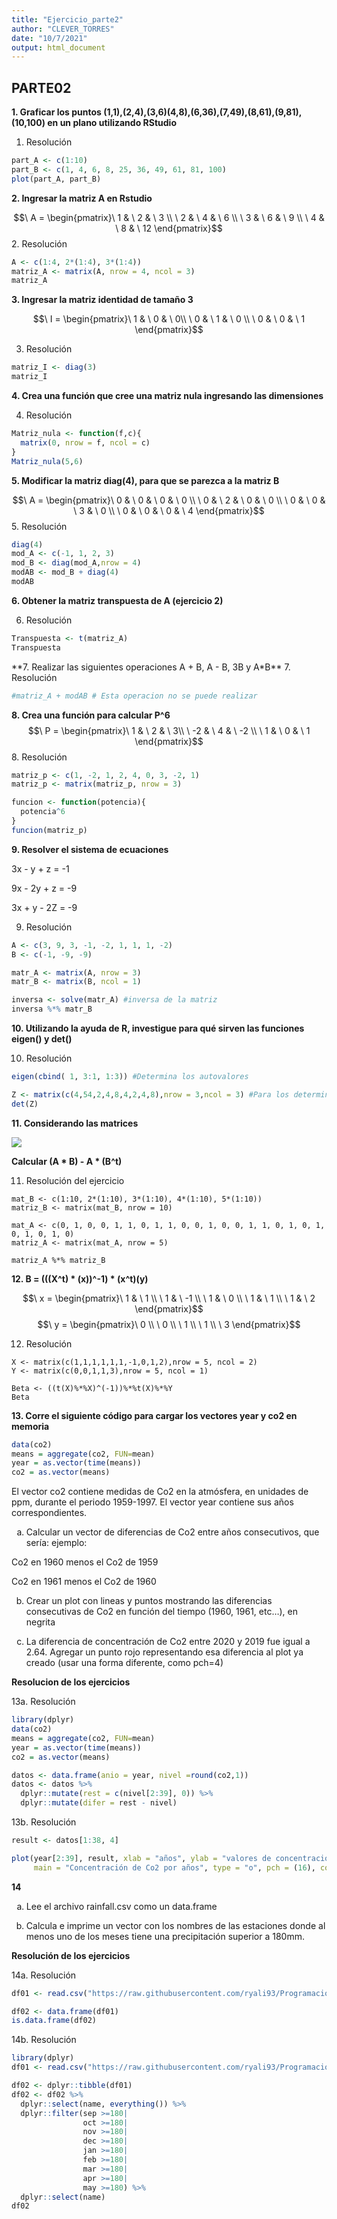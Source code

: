 ```yaml
---
title: "Ejercicio_parte2"
author: "CLEVER_TORRES"
date: "10/7/2021"
output: html_document
---
```


## PARTE02

**1. Graficar los puntos (1,1),(2,4),(3,6)(4,8),(6,36),(7,49),(8,61),(9,81),(10,100) en un plano utilizando RStudio** 

1. Resolución 
```r
part_A <- c(1:10)
part_B <- c(1, 4, 6, 8, 25, 36, 49, 61, 81, 100)
plot(part_A, part_B)
```

**2. Ingresar la matriz A en Rstudio**

$$\ A = \begin{pmatrix}\ 1 & \ 2 & \ 3 \\ \ 2 & \ 4 & \ 6 \\ \ 3 & \ 6 & \ 9 \\ \ 4 & \ 8 & \ 12 \end{pmatrix}$$
2. Resolución
```r
A <- c(1:4, 2*(1:4), 3*(1:4))
matriz_A <- matrix(A, nrow = 4, ncol = 3)
matriz_A
```

**3. Ingresar la matriz identidad de tamaño 3**

$$\ I = \begin{pmatrix}\ 1 & \ 0 & \ 0\\ \ 0 & \ 1 & \ 0 \\ \ 0 & \ 0 & \ 1 \end{pmatrix}$$


3. Resolución
```r
matriz_I <- diag(3)
matriz_I
```

**4. Crea una función que cree una matriz nula ingresando las dimensiones**

4. Resolución
```r
Matriz_nula <- function(f,c){
  matrix(0, nrow = f, ncol = c)
}
Matriz_nula(5,6)
```

**5. Modificar la matriz diag(4), para que se parezca a la matriz B**

$$\ A = \begin{pmatrix}\ 0 & \ 0 & \ 0 & \ 0 \\ \ 0 & \ 2 & \ 0 & \ 0 \\ \ 0 & \ 0 & \ 3 & \ 0 \\ \ 0 & \ 0 & \ 0 & \ 4 \end{pmatrix}$$
5. Resolución
```r
diag(4)
mod_A <- c(-1, 1, 2, 3)
mod_B <- diag(mod_A,nrow = 4)
modAB <- mod_B + diag(4)
modAB
```

**6. Obtener la matriz transpuesta de A (ejercicio 2)**

6. Resolución
```r
Transpuesta <- t(matriz_A)
Transpuesta
```

**7. Realizar las siguientes operaciones A + B, A - B, 3B y A*B**
7. Resolución
```r
#matriz_A + modAB # Esta operacion no se puede realizar


```

**8. Crea una función para calcular P^6**
$$\ P = \begin{pmatrix}\ 1 & \ 2 & \ 3\\ \ -2 & \ 4 & \ -2 \\ \ 1 & \ 0 & \ 1 \end{pmatrix}$$
8. Resolución
```r
matriz_p <- c(1, -2, 1, 2, 4, 0, 3, -2, 1)
matriz_p <- matrix(matriz_p, nrow = 3)

funcion <- function(potencia){
  potencia^6
}
funcion(matriz_p)
```

**9. Resolver el sistema de ecuaciones**

3x - y + z = -1

9x - 2y + z = -9

3x + y - 2Z = -9

9. Resolución
```r
A <- c(3, 9, 3, -1, -2, 1, 1, 1, -2)
B <- c(-1, -9, -9)

matr_A <- matrix(A, nrow = 3)
matr_B <- matrix(B, ncol = 1)

inversa <- solve(matr_A) #inversa de la matriz
inversa %*% matr_B 
```

**10. Utilizando la ayuda de R, investigue para qué sirven las funciones eigen() y det()**

10. Resolución
```r

eigen(cbind( 1, 3:1, 1:3)) #Determina los autovalores

Z <- matrix(c(4,54,2,4,8,4,2,4,8),nrow = 3,ncol = 3) #Para los determinantes
det(Z)
```

**11. Considerando las matrices**

![](Captura03.JPG){withd=80%}

**Calcular (A * B) - A * (B^t)**

11. Resolución del ejercicio
```{ message=FALSE, warning=FALSE}
mat_B <- c(1:10, 2*(1:10), 3*(1:10), 4*(1:10), 5*(1:10))
matriz_B <- matrix(mat_B, nrow = 10)

mat_A <- c(0, 1, 0, 0, 1, 1, 0, 1, 1, 0, 0, 1, 0, 0, 1, 1, 0, 1, 0, 1, 0, 1, 0, 1, 0)
matriz_A <- matrix(mat_A, nrow = 5)

matriz_A %*% matriz_B
```


**12. B = (((X^t) * (x))^-1) * (x^t)(y)**

$$\ x = \begin{pmatrix}\ 1 & \ 1 \\ \ 1 & \ -1 \\ \ 1 & \ 0 \\ \ 1 & \ 1 \\ \ 1 & \ 2 \end{pmatrix}$$
$$\ y = \begin{pmatrix}\ 0 \\ \ 0 \\ \ 1 \\ \ 1 \\ \ 3 \end{pmatrix}$$

12. Resolución 
```{ message=FALSE, warning=FALSE}
X <- matrix(c(1,1,1,1,1,1,-1,0,1,2),nrow = 5, ncol = 2)
Y <- matrix(c(0,0,1,1,3),nrow = 5, ncol = 1)

Beta <- ((t(X)%*%X)^(-1))%*%t(X)%*%Y
Beta
```

**13. Corre el siguiente código para cargar los vectores year y co2 en memoria**

```r
data(co2)
means = aggregate(co2, FUN=mean)
year = as.vector(time(means))
co2 = as.vector(means)
```

El vector co2 contiene medidas de Co2 en la atmósfera, en unidades de ppm, durante el periodo 1959-1997. El vector year contiene sus años correspondientes.

a. Calcular un vector de diferencias de Co2 entre años consecutivos, que sería:
ejemplo:

Co2 en  1960 menos el Co2 de 1959

Co2 en  1961 menos el Co2 de 1960

b. Crear un plot con lineas y puntos mostrando las diferencias consecutivas de Co2 en función del tiempo (1960, 1961, etc…), en negrita

c. La diferencia de concentración de Co2 entre 2020 y 2019 fue igual a 2.64. Agregar un punto rojo representando esa diferencia al plot ya creado (usar una forma diferente, como pch=4)

**Resolucion de los ejercicios**

13a. Resolución
```r
library(dplyr)
data(co2)
means = aggregate(co2, FUN=mean)
year = as.vector(time(means))
co2 = as.vector(means)

datos <- data.frame(anio = year, nivel =round(co2,1))
datos <- datos %>% 
  dplyr::mutate(rest = c(nivel[2:39], 0)) %>% 
  dplyr::mutate(difer = rest - nivel)
```

13b. Resolución
```r
result <- datos[1:38, 4]

plot(year[2:39], result, xlab = "años", ylab = "valores de concentración", 
     main = "Concentración de Co2 por años", type = "o", pch = (16), col = "black")
```

**14**

a. Lee el archivo rainfall.csv como un data.frame

b. Calcula e imprime un vector con los nombres de las estaciones donde al menos uno de
los meses tiene una precipitación superior a 180mm.

**Resolución de los ejercicios**

14a. Resolución
```r
df01 <- read.csv("https://raw.githubusercontent.com/ryali93/ProgramacionR/master/data/rainfall.csv")

df02 <- data.frame(df01)
is.data.frame(df02)
```

14b. Resolución
```r
library(dplyr)
df01 <- read.csv("https://raw.githubusercontent.com/ryali93/ProgramacionR/master/data/rainfall.csv")

df02 <- dplyr::tibble(df01)
df02 <- df02 %>%
  dplyr::select(name, everything()) %>% 
  dplyr::filter(sep >=180| 
                oct >=180| 
                nov >=180| 
                dec >=180| 
                jan >=180| 
                feb >=180| 
                mar >=180| 
                apr >=180|
                may >=180) %>% 
  dplyr::select(name)
df02

```


